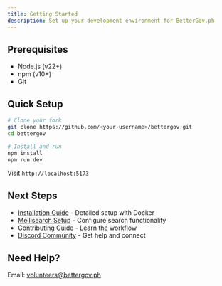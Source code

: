 ```yaml
---
title: Getting Started
description: Set up your development environment for BetterGov.ph
---
```


## Prerequisites

- Node.js (v22+)
- npm (v10+) 
- Git

## Quick Setup

```bash
# Clone your fork
git clone https://github.com/<your-username>/bettergov.git
cd bettergov

# Install and run
npm install
npm run dev
```

Visit `http://localhost:5173`

## Next Steps

- [Installation Guide](/docs/getting-started/installation) - Detailed setup with Docker
- [Meilisearch Setup](/docs/meilisearch) - Configure search functionality  
- [Contributing Guide](/docs/contributing) - Learn the workflow
- [Discord Community](https://discord.gg/mHtThpN8bT) - Get help and connect

## Need Help?

Email: [volunteers@bettergov.ph](mailto:volunteers@bettergov.ph)